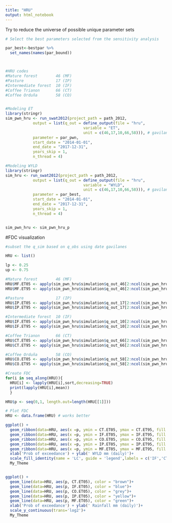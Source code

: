 ```yaml
---
title: "HRU"
output: html_notebook
---
```


Try to reduce the universe of possible unique parameter sets

```r
# Select the best parameters selected from the sensitivity analysis

par_best<-bestpar %>%
  set_names(names(par_bound))



#HRU codes
#Mature forest        46 (MF)
#Pasture              17 (IP)
#Intermediate forest  10 (IF)
#Coffee Trianon       66 (CT)
#Coffee Orduña        58 (CO)


#Modeling ET
library(stringr)
sim_pwn_hru <- run_swat2012(project_path = path_2012,
            output = list(q_out = define_output(file = "hru",
                                  variable = "ET",
                                  unit = c(46,17,10,66,58))), # gavilanes = 15, pixquiac = 14
            parameter = par_pwn,
            start_date = "2014-01-01",
            end_date = "2017-12-31",
            years_skip = 1,
            n_thread = 4)

#Modeling WYLD
library(stringr)
sim_hru <- run_swat2012(project_path = path_2012,
            output = list(q_out = define_output(file = "hru",
                                  variable = "WYLD",
                                  unit = c(46,17,10,66,58))), # gavilanes = 15, pixquiac = 14
            parameter = par_best,
            start_date = "2014-01-01",
            end_date = "2017-12-31",
            years_skip = 1,
            n_thread = 4)


sim_pwn_hru <- sim_pwn_hru_p


```

#FDC visualization

```r
#subset the q_sim based on q_obs using date gavilanes

HRU <- list()

lp <- 0.25
up <- 0.75

#Mature forest        46 (MF)
HRU$MF.ET05 <- apply(sim_pwn_hru$simulation$q_out_46[2:ncol(sim_pwn_hru$simulation$q_out_46)],1 , function(x) quantile(as.numeric(x),lp))
HRU$MF.ET95 <- apply(sim_pwn_hru$simulation$q_out_46[2:ncol(sim_pwn_hru$simulation$q_out_46)],1 , function(x) quantile(as.numeric(x),up))

#Pasture              17 (IP)
HRU$IP.ET05 <- apply(sim_pwn_hru$simulation$q_out_17[2:ncol(sim_pwn_hru$simulation$q_out_17)],1 , function(x) quantile(as.numeric(x),lp))
HRU$IP.ET95 <- apply(sim_pwn_hru$simulation$q_out_17[2:ncol(sim_pwn_hru$simulation$q_out_17)],1 , function(x) quantile(as.numeric(x),up))

#Intermediate forest  10 (IF)
HRU$IF.ET05 <- apply(sim_pwn_hru$simulation$q_out_10[2:ncol(sim_pwn_hru$simulation$q_out_10)],1 , function(x) quantile(as.numeric(x),lp))
HRU$IF.ET95 <- apply(sim_pwn_hru$simulation$q_out_10[2:ncol(sim_pwn_hru$simulation$q_out_10)],1 , function(x) quantile(as.numeric(x),up))

#Coffee Trianon       66 (CT)
HRU$CT.ET05 <- apply(sim_pwn_hru$simulation$q_out_66[2:ncol(sim_pwn_hru$simulation$q_out_66)],1 , function(x) quantile(as.numeric(x),lp))
HRU$CT.ET95 <- apply(sim_pwn_hru$simulation$q_out_66[2:ncol(sim_pwn_hru$simulation$q_out_66)],1 , function(x) quantile(as.numeric(x),up))

#Coffee Orduña        58 (CO)
HRU$CO.ET05 <- apply(sim_pwn_hru$simulation$q_out_58[2:ncol(sim_pwn_hru$simulation$q_out_58)],1 , function(x) quantile(as.numeric(x),lp))
HRU$CO.ET95 <- apply(sim_pwn_hru$simulation$q_out_58[2:ncol(sim_pwn_hru$simulation$q_out_58)],1 , function(x) quantile(as.numeric(x),up))

```


```r

#Create FDC
for(i in seq_along(HRU)){
  HRU[i] <- lapply(HRU[i],sort,decreasing=TRUE)
  print(lapply(HRU[i],mean))
  }

HRU$p <- seq(0,1, length.out=length(HRU[[1]]))

# Plot FDC
HRU <- data.frame(HRU) # works better 

ggplot() + 
  geom_ribbon(data=HRU, aes(x =p, ymin = CT.ET05, ymax = CT.ET95, fill = 'brown', alpha = 0.8)) +
  geom_ribbon(data=HRU, aes(x =p, ymin = IF.ET05, ymax = IF.ET95, fill = 'blue', alpha = 0.8)) +
  geom_ribbon(data=HRU, aes(x =p, ymin = CO.ET05, ymax = CO.ET95, fill = 'grey', alpha = 0.8)) +
  geom_ribbon(data=HRU, aes(x =p, ymin = IP.ET05, ymax = IP.ET95, fill = 'yellow', alpha = 0.8)) +
  geom_ribbon(data=HRU, aes(x =p, ymin = MF.ET05, ymax = MF.ET95, fill = 'green', alpha = 0.8)) +
  xlab('Prob of exceedance') + ylab(' WYLD mm (daily)')+
  scale_fill_identity(name = 'LC', guide = 'legend',labels = c('IF','CT','MF','CO','IP')) + 
  My_Theme


ggplot() + 
  geom_line(data=HRU, aes(p, CT.ET05), color = "brown")+
  geom_line(data=HRU, aes(p, IF.ET05), color = "blue")+
  geom_line(data=HRU, aes(p, CO.ET05), color = "grey")+
  geom_line(data=HRU, aes(p, IP.ET05), color = "yellow")+
  geom_line(data=HRU, aes(p, MF.ET05), color = "green")+
  xlab('Prob of exceedance') + ylab(' Rainfall mm (daily)')+
  scale_y_continuous(trans='log2')+
  My_Theme

```


